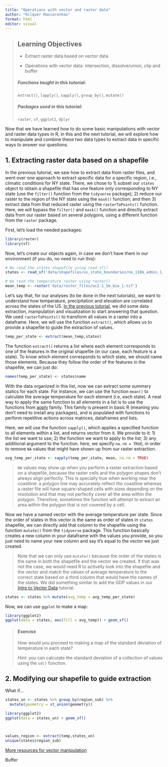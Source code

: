 ```yaml
---
title: "Operations with vector and raster data"
author: "Rilquer Mascarenhas"
format: html
editor: visual
---
```


> ## Learning Objectives
>
> -   Extract raster data based on vector data
>
> -   Operations with vector data: intersection, dissolve/union, clip and buffer
>
> ##### Functions taught in this tutorial:
>
> `extract()`, `lapply()`, `sapply()`, `group_by()`, `mutate()`
>
> ##### Packages used in this tutorial:
>
> `raster`, `sf`, `ggplot2`, `dplyr`

Now that we have learned how to do some basic manipulations with vector and raster data types in R, in this and the next tutorial, we will explore how to manipulate and combine these two data types to extract data in specific ways to answer our questions.

## 1. Extracting raster data based on a shapefile

In the previous tutorial, we saw how to extract data from raster files, and went over one approach to extract specific data for a specific region, i.e., climatic conditions for NY state. There, we chose to 1) subset our `states` object to obtain a shapefile that has one feature only corresponding to NY state (use the `filter()` function from the `tidyverse` package); 2) reduce our raster to the region of the NY state using the `mask()` function; and then 3) extract data from that reduced raster using the `rasterToPoints()` function. Here, we will bypass the `filter()` and `mask()` function and directly extract data from our raster based on several polygons, using a different function from the `raster` package.

First, let's load the needed packages:

```r
library(raster)
library(sf)
```

Now, let's create our objects again, in case we don't have them in our environment (if you do, no need to run this):

```r
# We read the states shapefile using read_sf()
states <- read_sf('data/shapefiles/us_state_boundaries/ne_110m_admin_1_states_provinces.shp')

# We read the temperature raster using raster()
mean_temp <- raster('data/raster_files/wc2.1_5m_bio_1.tif')
```

Let's say that, for our analyses (to be done in the next tutorials), we want to understand how temperature, precipitation and elevation are correlated across the states of the US. [In the previous tutorial](https://htmlpreview.github.io/?https://github.com/Rilquer/gcdi-mapping-user-group/blob/main/tutorials/02_intro_raster_R.html), we did some data extraction, manipulation and visualization to start answering that question. We used `rasterToPoints()` to transform all values in a raster into a dataframe. Here, we will use the function `extract()`, which allows us to provide a shapefile to guide the extraction of values.

```r
temp_per_state <- extract(mean_temp,states)
```

The function `extract()` returns a list where each element corresponds to one of the features in the original shapefile (in our case, each feature is a state). To know which element corresponds to which state, we should name those elements. Because they follow the order of the features in the shapefile, we can just do:

```r
names(temp_per_state) <- states$name
```

With the data organized in this list, now we can extract some summary statics for each state. For instance, we can use the function `mean()` to calculate the average temperature for each element (i.e, each state). A neat way to apply the same function to all elements in a list is to use the functions from [apply](https://www.datacamp.com/tutorial/r-tutorial-apply-family) family. This family is present in basic R (meaning you don't need to install any packages), and is populated with functions to perform repetitive actions across matrices, dataframes and lists.

Here, we will use the function `sapply()`, which applies a specified function to all elements within a list, and returns vector from it. We provide to it: 1) the list we want to use; 2) the function we want to apply to the list; 3) any additional argument to the function. here, we specify `na.rm = TRUE`, in order to remove `NA` values that might have shown up from our raster extraction.

```r
avg_temp_per_state <- sapply(temp_per_state, mean, na.rm = TRUE)
```

> `NA` values may show up when you perform a raster extraction based on a shapefile, because the raster cells and the polygon shapes don't always align perfectly. This is specially true when working near the coastline: a polygon line may accurately reflect the coastline whereas a raster file will have square-shaped cells with sizes depending on the resolution and that may not perfectly cover all the area within the polygon. Therefore, sometimes the function will attempt to extract an area within the polygon that is not covered by a cell.

Now we have a named vector with the average temperature per state. Since the order of states in this vector is the same as order of states in `states` shapefile, we can directly add that column to the shapefile using the function `mutate()` from the `tidyverse` package. This function basically creates a new column in your dataframe with the values you provide, so you just need to name your new column and say it's equal to the vector we just created.

> Note that we can only use `mutate()` because the order of the states is the same in both the shapefile and the vector we created. If that was not the case, we would need R to activelly look into the shapefile and the vector and match the values of average temperature to the correct state based on a third column that would have the names of the states. We did something similar to add the GDP values in our [Intro to Vector Data](http://htmlpreview.github.io/?https://github.com/Rilquer/gcdi-mapping-user-group/blob/main/tutorials/01_intro_vector_R.html) tutorial.

```r
states <- states %>% mutate(avg_temp = avg_temp_per_state)
```

Now, we can use `ggplot` to make a map:

```r
library(ggplot2)
ggplot(data = states, aes(fill = avg_temp)) + geom_sf()
```

> #### Exercise
>
> How would you proceed to making a map of the standard deviation of temperature in each state?
>
> *Hint:* you can calculate the standard deviation of a collection of values using the `sd()` function.

## 2. Modifying our shapefile to guide extraction

What if...

```r
states_un <- states %>% group_by(region_sub) %>% 
  mutate(geometry = st_union(geometry))

library(ggplot2)
ggplot(data = states_un) + geom_sf()



values_region <- extract(temp,states_un)
unique(states$region_sub)
```

[More resources for vector manipulation](http://www.geo.hunter.cuny.edu/~ssun/R-Spatial/spatialops.html)

Buffer
